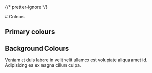 
{/* prettier-ignore */}
<div className="b-hideVisually">
# Colours
</div>

## Primary colours

<PrimaryColors />

## Background Colours

Veniam et duis labore in velit velit ullamco est voluptate aliqua amet id. Adipisicing ea ex magna cillum culpa.
